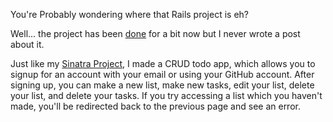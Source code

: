 
You're Probably wondering where that Rails project is eh?

Well... the project has been <a href="https://github.com/mcansh/rails-project" target="_blank" rel="noopener external nofollow">done</a> for a bit now but I never wrote a post about it.

Just like my [Sinatra Project](https://mcansh.blog/sinatra-project), I made a CRUD todo app, which allows you to signup for an account with your email or using your GitHub account. After signing up, you can make a new list, make new tasks, edit your list, delete your list, and delete your tasks. If you try accessing a list which you haven't made, you'll be redirected back to the previous page and see an error.

